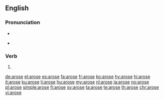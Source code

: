 ==English==

===Pronunciation===
* {{IPA|/əˈroʊz/|lang=en}}
* {{audio|en-us-arose.ogg|Audio (US)|lang=en}}
*: {{rhymes|əʊz|lang=en}}

===Verb===
{{head|en|verb form}}

# {{en-simple past of|arise}}

[[de:arose]]
[[el:arose]]
[[es:arose]]
[[fa:arose]]
[[fr:arose]]
[[ko:arose]]
[[hy:arose]]
[[hi:arose]]
[[it:arose]]
[[ku:arose]]
[[li:arose]]
[[hu:arose]]
[[my:arose]]
[[nl:arose]]
[[ja:arose]]
[[no:arose]]
[[pl:arose]]
[[simple:arose]]
[[fi:arose]]
[[sv:arose]]
[[ta:arose]]
[[te:arose]]
[[th:arose]]
[[chr:arose]]
[[vi:arose]]